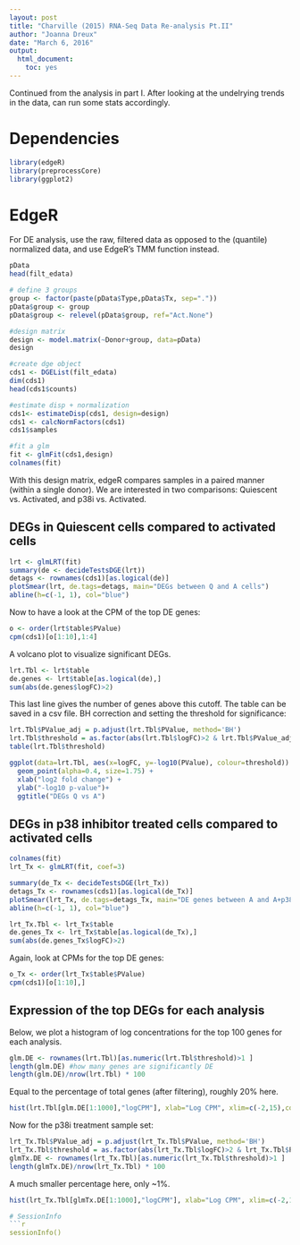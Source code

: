 ```yaml
---
layout: post
title: "Charville (2015) RNA-Seq Data Re-analysis Pt.II"
author: "Joanna Dreux"
date: "March 6, 2016"
output: 
  html_document: 
    toc: yes
---
```


Continued from the analysis in part I. After looking at the undelrying trends in the data, can run some stats accordingly.

# Dependencies

```r
library(edgeR)
library(preprocessCore)
library(ggplot2)
```

# EdgeR
For DE analysis, use the raw, filtered data as opposed to the (quantile) normalized data, and use EdgeR's TMM function instead. 

``` r
pData
head(filt_edata)

# define 3 groups
group <- factor(paste(pData$Type,pData$Tx, sep="."))
pData$group <- group
pData$group <- relevel(pData$group, ref="Act.None")

#design matrix
design <- model.matrix(~Donor+group, data=pData)
design

#create dge object
cds1 <- DGEList(filt_edata)
dim(cds1)
head(cds1$counts)

#estimate disp + normalization
cds1<- estimateDisp(cds1, design=design)
cds1 <- calcNormFactors(cds1)
cds1$samples

#fit a glm
fit <- glmFit(cds1,design)
colnames(fit)
```

With this design matrix, edgeR compares samples in a paired manner (within a single donor).
We are interested in two comparisons: Quiescent vs. Activated, and p38i vs. Activated. 

## DEGs in Quiescent cells compared to activated cells

```r
lrt <- glmLRT(fit)
summary(de <- decideTestsDGE(lrt))
detags <- rownames(cds1)[as.logical(de)]
plotSmear(lrt, de.tags=detags, main="DEGs between Q and A cells")
abline(h=c(-1, 1), col="blue")
```

Now to have a look at the CPM of the top DE genes:
```r
o <- order(lrt$table$PValue)
cpm(cds1)[o[1:10],1:4]
```

A volcano plot to visualize significant DEGs.

```r
lrt.Tbl <- lrt$table 
de.genes <- lrt$table[as.logical(de),]
sum(abs(de.genes$logFC)>2) 
```
This last line gives the number of genes above this cutoff. The table can be saved in a csv file.
BH correction and setting the threshold for significance:

```r
lrt.Tbl$PValue_adj = p.adjust(lrt.Tbl$PValue, method='BH')
lrt.Tbl$threshold = as.factor(abs(lrt.Tbl$logFC)>2 & lrt.Tbl$PValue_adj<0.05)
table(lrt.Tbl$threshold)

ggplot(data=lrt.Tbl, aes(x=logFC, y=-log10(PValue), colour=threshold)) + 
  geom_point(alpha=0.4, size=1.75) + 
  xlab("log2 fold change") + 
  ylab("-log10 p-value")+
  ggtitle("DEGs Q vs A")
```

## DEGs in p38 inhibitor treated cells compared to activated cells

```r
colnames(fit)
lrt_Tx <- glmLRT(fit, coef=3)

summary(de_Tx <- decideTestsDGE(lrt_Tx))
detags_Tx <- rownames(cds1)[as.logical(de_Tx)]
plotSmear(lrt_Tx, de.tags=detags_Tx, main="DE genes between A and A+p38i cells")
abline(h=c(-1, 1), col="blue")

lrt_Tx.Tbl <- lrt_Tx$table 
de.genes_Tx <- lrt_Tx$table[as.logical(de_Tx),]
sum(abs(de.genes_Tx$logFC)>2)
```

Again, look at CPMs for the top DE genes:
```r
o_Tx <- order(lrt_Tx$table$PValue)
cpm(cds1)[o[1:10],]
```

## Expression of the top DEGs for each analysis

Below, we plot a histogram of log concentrations for the top 100 genes for each analysis.
```r
glm.DE <- rownames(lrt.Tbl)[as.numeric(lrt.Tbl$threshold)>1 ]
length(glm.DE) #how many genes are significantly DE
length(glm.DE)/nrow(lrt.Tbl) * 100
```
Equal to the percentage of total genes (after filtering), roughly 20% here. 

```r
hist(lrt.Tbl[glm.DE[1:1000],"logCPM"], xlab="Log CPM", xlim=c(-2,15),col="red", freq=FALSE, main="Expression of top 100 DE genes - Q vs A")
```
Now for the p38i treatment sample set:

```r
lrt_Tx.Tbl$PValue_adj = p.adjust(lrt_Tx.Tbl$PValue, method='BH')
lrt_Tx.Tbl$threshold = as.factor(abs(lrt_Tx.Tbl$logFC)>2 & lrt_Tx.Tbl$PValue_adj<0.05)
glmTx.DE <- rownames(lrt_Tx.Tbl)[as.numeric(lrt_Tx.Tbl$threshold)>1 ]
length(glmTx.DE)/nrow(lrt_Tx.Tbl) * 100
```
A much smaller percentage here, only ~1%. 

```r
hist(lrt_Tx.Tbl[glmTx.DE[1:1000],"logCPM"], xlab="Log CPM", xlim=c(-2,15),col="red", freq=FALSE, main="Expression of top 100 DE genes - p38i vs A")

# SessionInfo
```r
sessionInfo()
```